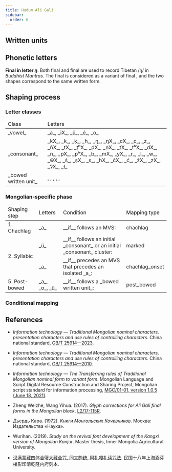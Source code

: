 ```yaml
---
title: Hudum Ali Gali
sidebar:
  order: 6
---
```




## Written units

<WrittenUnitTable locale={locale} />

## Phonetic letters

<LetterTable locale={locale} />

**Final <Mong written="AG" /> in letter _ŋ_**. Both final <Mong written="NG4" /> and final <Mong written="AG4" /> are used to record Tibetan /ŋ/ in _Buddhist Mantras_. The final <Mong written="AG4" /> is considered as a variant of final <Mong written="AG" />, and the two shapes correspond to the same written form.

## Shaping process

### Letter classes

<table>
  <thead>
    <tr>
      <td>Class</td>
      <td>Letters</td>
    </tr>
  </thead>
  <tbody>
    <tr>
      <td> _vowel_ </td>
      <td> _a_, _iX_, _ü_, _é_, _o_ </td>
    </tr>
    <tr>
      <td> _consonant_ </td>
      <td> _kX_, _k_, _ḳ_, _h_, _ŋ_, _ŋX_, _cX_, _c_, _z_, _ñX_, _ṭX_, _ṭʰX_, _ḍX_, _ṇX_, _tX_, _tʰX_, _dX_, _n_, _pX_, _pʰX_, _b_, _mX_, _yX_, _r_, _l_, _w_, _w̄X_, _ś_, _ṣX_, _s_, _hX_, _čX_, _ć_, _žX_, _zX_, _ɁX_, _ł_ </td>
    </tr>
    <tr>
      <td> _bowed written unit_ </td>
      <td>
        <Mong written="G" />, <Mong written="K" />, <Mong written="K2" />, <Mong written="B̌" />, <Mong written="P̌" />, <Mong written="B" />
      </td>
    </tr>
  </tbody>
</table>

### Mongolian-specific phase

<table>
  <thead>
    <tr>
      <td>Shaping step</td>
      <td>Letters</td>
      <td>Condition</td>
      <td>Mapping type</td>
    </tr>
  </thead>
  <tbody>
    <tr>
      <td>1. Chachlag</td>
      <td>_a_</td>
      <td>__if__ follows an MVS:</td>
      <td>chachlag</td>
    </tr>
    <tr>
      <td rowspan="2">2. Syllabic</td>
      <td>_ü_</td>
      <td>__if__ follows an initial _consonant_ or an initial _consonant_ cluster:</td>
      <td>marked</td>
    </tr>
    <tr>
      <td>_a_</td>
      <td>__if__ precedes an MVS that precedes an isolated _a_:</td>
      <td>chachlag_onset</td>
    </tr>
    <tr>
      <td>5. Post-bowed</td>
      <td>_a_, _o_, _ü_</td>
      <td>__if__ follows a _bowed written unit_:</td>
      <td>post_bowed</td>
    </tr>
  </tbody>
</table>

### Conditional mapping

<ConditionalMappingTable locale={locale} />

## References

- _Information technology — Traditional Mongolian nominal characters, presentation characters and use rules of controlling characters_. China national standard, [GB/T 25914—2023](https://openstd.samr.gov.cn/bzgk/gb/newGbInfo?hcno=BD6429DE5A7FC782FAAE13938A07166E).

- _Information technology — Traditional Mongolian nominal characters, presentation characters and use rules of controlling characters_. China national standard, [GB/T 25914—2010](https://openstd.samr.gov.cn/bzgk/gb/newGbInfo?hcno=62808E0BCB8246A287CFD9CF795ECF94).

- _Information technology — The Transferring rules of Traditional Mongolian nominal form to variant form_. Mongolian Language and Script Digital Resource Construction and Sharing Project, Mongolian script standard for information processing, [MGC/01-01, version 1.0.5 (June 18, 2021)](<http://rule.xueruhai.com/pdf/MGC01-01-%E6%A0%87%E5%87%86%E5%85%A8%E6%96%87V1.0.5(20210618).pdf>).

- Zheng Weizhe, Wang Yihua. (2017). _Glyph corrections for Ali Gali final forms in the Mongolian block_. [L2/17-115R](https://www.unicode.org/L2/L2017/17115r-aligali-finals.pdf).

- Дьердь Кара. (1972). [_Книги Монгольских Кочевников_](https://search.worldcat.org/zh-cn/title/13634803). Москва: Издательства «Наука».

- Wurihan. (2019). _Study on the revival font development of the Kangxi version of Mongolian Kanjur_. Master thesis, Inner Mongolia Agricultural University.

- [汉满蒙藏四体合璧大藏全咒, 同文韵统, 阿礼嘎礼读咒法](https://old.shuge.org/ebook/da-zang-quan-zhou/). 民国十八年上海涵芬楼影印清乾隆内府刻本.
